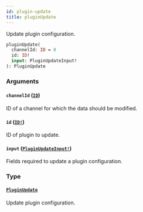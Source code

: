```yaml
---
id: plugin-update
title: pluginUpdate
---
```


Update plugin configuration.

```graphql
pluginUpdate(
  channelId: ID = 0
  id: ID!
  input: PluginUpdateInput!
): PluginUpdate

```

### Arguments

#### `channelId` ([`ID`](/developer/api-reference/scalars/id.mdx))

ID of a channel for which the data should be modified.

#### `id` ([`ID!`](/developer/api-reference/scalars/id.mdx))

ID of plugin to update.

#### `input` ([`PluginUpdateInput!`](/developer/api-reference/inputs/plugin-update-input.mdx))

Fields required to update a plugin configuration.

### Type

#### [`PluginUpdate`](/developer/api-reference/objects/plugin-update.mdx)

Update plugin configuration.
